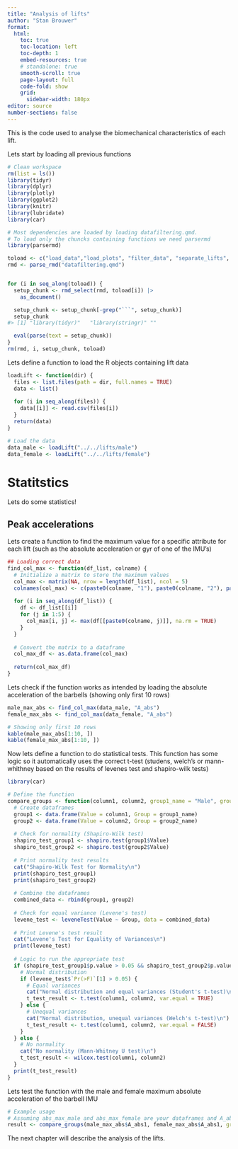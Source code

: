 ```yaml
---
title: "Analysis of lifts"
author: "Stan Brouwer"
format:
  html:
    toc: true
    toc-location: left
    toc-depth: 1
    embed-resources: true
    # standalone: true
    smooth-scroll: true
    page-layout: full
    code-fold: show
    grid:
      sidebar-width: 180px
editor: source
number-sections: false
---
```


This is the code used to analyse the biomechanical characteristics of each lift. 

::: column-page-right

Lets start by loading all previous functions
```r
# Clean workspace
rm(list = ls())
library(tidyr)
library(dplyr)
library(plotly)
library(ggplot2)
library(knitr)
library(lubridate)
library(car)

# Most dependencies are loaded by loading datafiltering.qmd.
# To load only the chuncks containing functions we need parsermd
library(parsermd)

toload <- c("load_data","load_plots", "filter_data", "separate_lifts", "visualise_seperate_lifts", "loadXsenseData2")
rmd <- parse_rmd("datafiltering.qmd")


for (i in seq_along(toload)) {
  setup_chunk <- rmd_select(rmd, toload[i]) |> 
    as_document()

  setup_chunk <- setup_chunk[-grep("```", setup_chunk)]
  setup_chunk
#> [1] "library(tidyr)"   "library(stringr)" ""                

  eval(parse(text = setup_chunk))             
}
rm(rmd, i, setup_chunk, toload)
```

Lets define a function to load the R objects containing lift data
```r
loadLift <- function(dir) {
  files <- list.files(path = dir, full.names = TRUE)
  data <- list()
  
  for (i in seq_along(files)) {
    data[[i]] <- read.csv(files[i])
  }
  return(data)
}

# Load the data
data_male <- loadLift("../../lifts/male")
data_female <- loadLift("../../lifts/female")
```


# Statitstics

Lets do some statistics!

## Peak accelerations
Lets create a function to find the maximum value for a specific attribute for each lift (such as the absolute acceleration or gyr of one of the IMU's)

```r
## Loading correct data
find_col_max <- function(df_list, colname) {
  # Initialize a matrix to store the maximum values
  col_max <- matrix(NA, nrow = length(df_list), ncol = 5)
  colnames(col_max) <- c(paste0(colname, "1"), paste0(colname, "2"), paste0(colname, "3"), paste0(colname, "4"), paste0(colname, "5"))
  
  for (i in seq_along(df_list)) {
    df <- df_list[[i]]
    for (j in 1:5) {
      col_max[i, j] <- max(df[[paste0(colname, j)]], na.rm = TRUE)
    }
  }
  
  # Convert the matrix to a dataframe
  col_max_df <- as.data.frame(col_max)
  
  return(col_max_df)
}
```
Lets check if the function works as intended by loading the absolute acceleration of the barbells (showing only first 10 rows)
```r
male_max_abs <- find_col_max(data_male, "A_abs")
female_max_abs <- find_col_max(data_female, "A_abs")

# Showing only first 10 rows
kable(male_max_abs[1:10, ])
kable(female_max_abs[1:10, ])
```

Now lets define a function to do statistical tests. This function has some logic so it automatically uses the correct t-test (studens, welch's or mann-whithney based on the results of levenes test and shapiro-wilk tests)

```r
library(car)

# Define the function
compare_groups <- function(column1, column2, group1_name = "Male", group2_name = "Female") {
  # Create dataframes
  group1 <- data.frame(Value = column1, Group = group1_name)
  group2 <- data.frame(Value = column2, Group = group2_name)
  
  # Check for normality (Shapiro-Wilk test)
  shapiro_test_group1 <- shapiro.test(group1$Value)
  shapiro_test_group2 <- shapiro.test(group2$Value)
  
  # Print normality test results
  cat("Shapiro-Wilk Test for Normality\n")
  print(shapiro_test_group1)
  print(shapiro_test_group2)
  
  # Combine the dataframes
  combined_data <- rbind(group1, group2)
  
  # Check for equal variance (Levene's test)
  levene_test <- leveneTest(Value ~ Group, data = combined_data)
  
  # Print Levene's test result
  cat("Levene's Test for Equality of Variances\n")
  print(levene_test)
  
  # Logic to run the appropriate test
  if (shapiro_test_group1$p.value > 0.05 && shapiro_test_group2$p.value > 0.05) {
    # Normal distribution
    if (levene_test$`Pr(>F)`[1] > 0.05) {
      # Equal variances
      cat("Normal distribution and equal variances (Student's t-test)\n")
      t_test_result <- t.test(column1, column2, var.equal = TRUE)
    } else {
      # Unequal variances
      cat("Normal distribution, unequal variances (Welch's t-test)\n")
      t_test_result <- t.test(column1, column2, var.equal = FALSE)
    }
  } else {
    # No normality
    cat("No normality (Mann-Whitney U test)\n")
    t_test_result <- wilcox.test(column1, column2)
  }
  print(t_test_result)
}
```
Lets test the function with the male and female maximum absolute acceleration of the barbell IMU

```r
# Example usage
# Assuming abs_max_male and abs_max_female are your dataframes and A_abs1 is the column to compare
result <- compare_groups(male_max_abs$A_abs1, female_max_abs$A_abs1, group1_name = "Male", group2_name = "Female")

```





The next chapter will describe the analysis of the lifts.

:::
